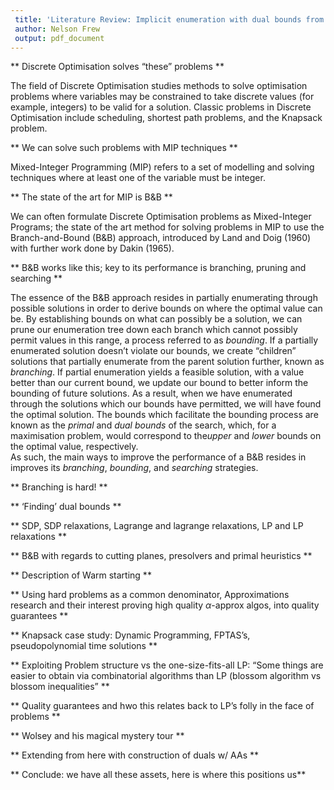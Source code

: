 ```yaml
---
 title: 'Literature Review: Implicit enumeration with dual bounds from approximations'
 author: Nelson Frew
 output: pdf_document
---
```



** Discrete Optimisation solves "these" problems **

The field of Discrete Optimisation studies methods to solve optimisation problems where variables may be constrained to take discrete values (for example, integers) to be valid for a solution. Classic problems in Discrete Optimisation include scheduling, shortest path problems, and the Knapsack problem. 

** We can solve such problems with MIP techniques **

Mixed-Integer Programming (MIP) refers to a set of modelling and solving techniques where at least one of the variable must be integer. 

** The state of the art for MIP is B&B **

We can often formulate Discrete Optimisation problems as Mixed-Integer Programs; the state of the art method for solving problems in MIP to use the Branch-and-Bound (B&B) approach, introduced by Land and Doig (1960) with further work done by Dakin (1965).

** B&B works like this; key to its performance is branching, pruning and searching **

The essence of the B&B approach resides in partially enumerating through possible solutions in order to derive bounds on where the optimal value can be. 
By establishing bounds on what can possibly be a solution, we can prune our enumeration tree down each branch which cannot possibly permit values in this range, a process referred to as *bounding*.
 If a partially enumerated solution doesn't violate our bounds, we create "children" solutions that partially enumerate from the parent solution further, known as *branching*.
 If partial enumeration yields a feasible solution, with a value better than our current bound, we update our bound to better inform the bounding of future solutions.
 As a result, when we have enumerated through the solutions which our bounds have permitted, we will have found the optimal solution. The bounds which facilitate the bounding process are known as the *primal* and *dual bounds* of the search, which, for a maximisation problem, would correspond to the*upper* and *lower* bounds on the optimal value, respectively.  
As such, the main ways to improve the performance of a B&B resides in improves its *branching*, *bounding*, and *searching* strategies.

** Branching is hard! ** 

** 'Finding' dual bounds **

** SDP, SDP relaxations, Lagrange and lagrange relaxations, LP and LP relaxations **

** B&B with regards to cutting planes, presolvers and primal heuristics **

** Description of Warm starting **

** Using hard problems as a common denominator, Approximations research and their interest proving high quality $\alpha$-approx algos, into quality guarantees **

** Knapsack case study: Dynamic Programming, FPTAS's, pseudopolynomial time solutions **

** Exploiting Problem structure vs the one-size-fits-all LP: "Some things are easier to obtain via combinatorial algorithms than LP (blossom algorithm vs blossom inequalities" **

** Quality guarantees and hwo this relates back to LP's folly in the face of problems **

** Wolsey and his magical mystery tour **

** Extending from here with construction of duals w/ AAs **

** Conclude: we have all these assets, here is where this positions us**


